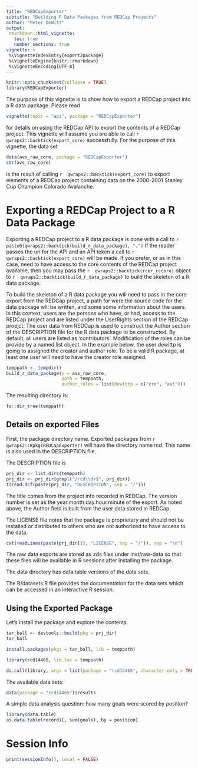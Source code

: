 ```yaml
---
title: "REDCapExporter"
subtitle: "Building R Data Packages from REDCap Projects"
author: "Peter DeWitt"
output:
 rmarkdown::html_vignette:
   toc: true
   number_sections: true
vignette: >
 %\VignetteIndexEntry{export2package}
 %\VignetteEngine{knitr::rmarkdown}
 %\VignetteEncoding{UTF-8}
---
```



```r
knitr::opts_chunk$set(collapse = TRUE)
library(REDCapExporter)
```


The purpose of this vignette is to show how to export a REDCap project into a
R data package.   Please read

```r
vignette(topic = "api", package = "REDCapExporter")
```

for details on using the REDCap API to export the contents of a REDCap
project.  This vignette will assume you are able to call
`r  qwraps2::backtick(export_core)  `
successfully.  For the purpose of this vignette, the data set

```r
data(avs_raw_core, package = "REDCapExporter")
str(avs_raw_core)
```


is the result of calling
`r  qwraps2::backtick(export_core)  `
to export elements of a REDCap project containing data on the 2000-2001
Stanley Cup Champion Colorado Avalanche.

# Exporting a REDCap Project to a R Data Package

Exporting a REDCap project to a R data package is done with a call to
`r  paste0(qwraps2::backtick(build_r_data_package), ".")  `
If the reader passes the uri for the API and an API token a call to
`r  qwraps2::backtick(export_core)  `
will be made.  If you prefer, or as in this case, need to have access to the
core contents of the REDCap project available, then you may pass the
`r  qwraps2::backtick(rcer_rccore)  `
object to
`r  qwraps2::backtick(build_r_data_package)  `
to build the skeleton of a R data package.

To build the skeleton of a R data package you will need to pass in the core
export from the REDCap project, a path for were the source code for the data
package will be written, and some some information about
the users. In this context, users are the persons who have, or had, access to the
REDCap project and are listed under the UserRights section of the REDCap
proejct.  The user data from REDCap is used to construct the Author section
of the DESCRIPTION file for the R data package to be constructed.  By default,
all users are listed as 'contributors'.  Modification of the roles can be
provide by a named list object.  In the example below, the user dewittp is
going to assigned the creator and author role.  To be a valid R package, at
least one user will need to have the creator role assigned.


```r
temppath <- tempdir()
build_r_data_package(x = avs_raw_core,
                     path = temppath,
                     author_roles = list(dewittp = c("cre", "aut")))
```


The resulting directory is:

```r
fs::dir_tree(temppath)
```


## Details on exported Files

First, the package directory name.  Exported packages from
`r  qwraps2::Rpkg(REDCapExporter)  `
will have the directory name rcd<package-id>.  This name is also used in the
DESCRIPTION file.

The DESCRIPTION file is

```r
prj_dir <- list.dirs(temppath)
prj_dir <- prj_dir[grepl("/rcd\\d+$", prj_dir)]
t(read.dcf(paste(prj_dir, "DESCRIPTION", sep = "/")))
```


The title comes from the project info recorded in REDCap.  The version number
is set as the year.month.day.hour.minute of the export.  As noted above, the
Author field is built from the user data stored in REDCap.

The LICENSE file notes that the package is proprietary and should not be
installed or distributed to others who are not authorized to have access to
the data.

```r
cat(readLines(paste(prj_dir[1], "LICENSE", sep = "/")), sep = "\n")
```


The raw data exports are stored as .rds files under inst/raw-data so that
these files will be available in R sessions after installing the package.

The data directory has data.table versions of the data sets.

The R/datasets.R file provides the documentation for the data sets which can
be accessed in an interactive R session.


## Using the Exported Package

Let's install the package and explore the contents.

```r
tar_ball <- devtools::build(pkg = prj_dir)
tar_ball

install.packages(pkgs = tar_ball, lib = temppath)

```
```r
library(rcd14465, lib.loc = temppath)

```
```r
do.call(library, args = list(package = "rcd14465", character.only = TRUE, lib.loc = temppath))
```


The available data sets:

```r
data(package = "rcd14465")$results
```


A simple data analysis question: how many goals were scored by position?

```r
library(data.table)
as.data.table(record)[, sum(goals), by = position]
```



# Session Info


```r
print(sessionInfo(), local = FALSE)
```


